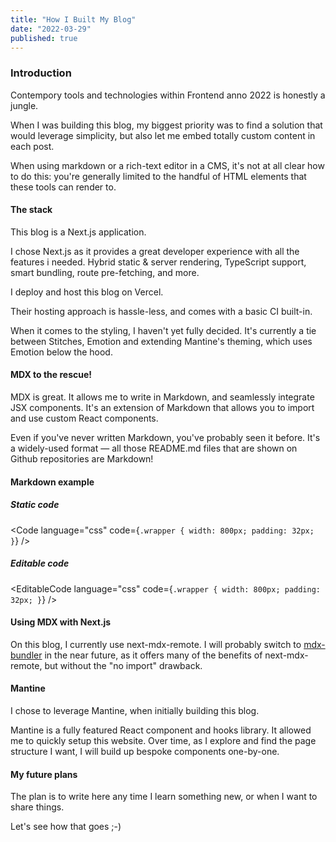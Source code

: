 ```yaml
---
title: "How I Built My Blog"
date: "2022-03-29"
published: true
---
```


### Introduction

Contempory tools and technologies within Frontend anno 2022 is honestly a jungle.

When I was building this blog, my biggest priority was to find a solution that would leverage simplicity,
but also let me embed totally custom content in each post.

When using markdown or a rich-text editor in a CMS, it's not at all clear how to do this:
you're generally limited to the handful of HTML elements that these tools can render to.

#### The stack

This blog is a Next.js application.

I chose Next.js as it provides a great developer experience with all the features i needed.
Hybrid static & server rendering, TypeScript support, smart bundling, route pre-fetching, and more.

I deploy and host this blog on Vercel.

Their hosting approach is hassle-less, and comes with a basic CI built-in.

When it comes to the styling, I haven't yet fully decided.
It's currently a tie between Stitches, Emotion and extending Mantine's theming, which uses Emotion below the hood.

#### MDX to the rescue!

MDX is great. It allows me to write in Markdown, and seamlessly integrate JSX components.
It's an extension of Markdown that allows you to import and use custom React components.

Even if you've never written Markdown, you've probably seen it before.
It's a widely-used format — all those README.md files that are shown on Github repositories are Markdown!

#### Markdown example

##### Static code

<Code
  language="css"
  code={`
.wrapper {
  width: 800px;
  padding: 32px;
}
`}
/>

##### Editable code

<EditableCode
  language="css"
  code={`
.wrapper {
  width: 800px;
  padding: 32px;
}
`}
/>

#### Using MDX with Next.js

On this blog, I currently use next-mdx-remote. I will probably switch to [mdx-bundler](https://github.com/kentcdodds/mdx-bundler)
in the near future, as it offers many of the benefits of next-mdx-remote, but without the "no import" drawback.

#### Mantine

I chose to leverage Mantine, when initially building this blog.

Mantine is a fully featured React component and hooks library. It allowed me to quickly setup this website.
Over time, as I explore and find the page structure I want, I will build up bespoke components one-by-one.

#### My future plans

The plan is to write here any time I learn something new, or when I want to share things.

Let's see how that goes ;-)
